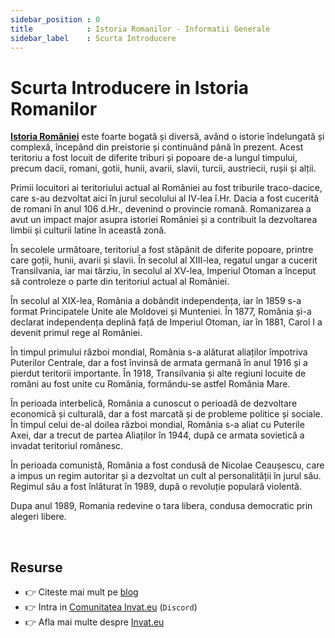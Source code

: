 ```yaml
---
sidebar_position : 0
title            : Istoria Romanilor - Informatii Generale
sidebar_label    : Scurta Introducere
---
```


# Scurta Introducere in Istoria Romanilor

**[Istoria României](/istoria-romanilor/)** este foarte bogată și diversă, având o istorie îndelungată și complexă, începând din preistorie și continuând până în prezent. 
Acest teritoriu a fost locuit de diferite triburi și popoare de-a lungul timpului, precum dacii, romani, gotii, hunii, avarii, slavii, turcii, austriecii, rușii și alții.

Primii locuitori ai teritoriului actual al României au fost triburile traco-dacice, care s-au dezvoltat aici în jurul secolului al IV-lea î.Hr. 
Dacia a fost cucerită de romani în anul 106 d.Hr., devenind o provincie romană. Romanizarea a avut un impact major asupra istoriei României și a contribuit la dezvoltarea limbii și culturii latine în această zonă.

În secolele următoare, teritoriul a fost stăpânit de diferite popoare, printre care goții, hunii, avarii și slavii. 
În secolul al XIII-lea, regatul ungar a cucerit Transilvania, iar mai târziu, în secolul al XV-lea, Imperiul Otoman a început să controleze o parte din teritoriul actual al României.

În secolul al XIX-lea, România a dobândit independența, iar în 1859 s-a format Principatele Unite ale Moldovei și Munteniei. 
În 1877, România și-a declarat independența deplină față de Imperiul Otoman, iar în 1881, Carol I a devenit primul rege al României.

În timpul primului război mondial, România s-a alăturat aliaților împotriva Puterilor Centrale, dar a fost învinsă de armata germană în anul 1916 și a pierdut teritorii importante. 
În 1918, Transilvania și alte regiuni locuite de români au fost unite cu România, formându-se astfel România Mare.

În perioada interbelică, România a cunoscut o perioadă de dezvoltare economică și culturală, dar a fost marcată și de probleme politice și sociale.
În timpul celui de-al doilea război mondial, România s-a aliat cu Puterile Axei, dar a trecut de partea Aliaților în 1944, după ce armata sovietică a invadat teritoriul românesc.

În perioada comunistă, România a fost condusă de Nicolae Ceaușescu, care a impus un regim autoritar și a dezvoltat un cult al personalității în jurul său. 
Regimul său a fost înlăturat în 1989, după o revoluție populară violentă.

Dupa anul 1989, Romania redevine o tara libera, condusa democratic prin alegeri libere.

<br />

## Resurse

- 👉 Citeste mai mult pe [blog](https://www.blog.invat.eu/)
- 👉 Intra in [Comunitatea Invat.eu](https://discord.gg/gQEtVe2k) (`Discord`)  
- 👉 Afla mai multe despre [Invat.eu](/intro) 

